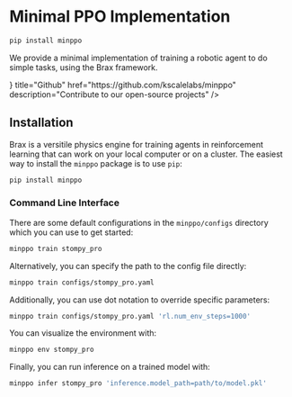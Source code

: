 
# Minimal PPO Implementation

```bash
pip install minppo
```

We provide a minimal implementation of training a robotic agent to do simple tasks, using the Brax framework.

<Cards>
  <Cards.Card
    icon={<FaGithub />}
    title="Github"
    href="https://github.com/kscalelabs/minppo"
    description="Contribute to our open-source projects"
  />
</Cards>

## Installation

Brax is a versitile physics engine for training agents in reinforcement learning that can work on your local computer or on a cluster. The easiest way to install the `minppo` package is to use `pip`:

```bash
pip install minppo
```

### Command Line Interface

There are some default configurations in the `minppo/configs` directory which you can use to get started:

```bash
minppo train stompy_pro
```

Alternatively, you can specify the path to the config file directly:

```bash
minppo train configs/stompy_pro.yaml
```

Additionally, you can use dot notation to override specific parameters:

```bash
minppo train configs/stompy_pro.yaml 'rl.num_env_steps=1000'
```

You can visualize the environment with:

```bash
minppo env stompy_pro
```

Finally, you can run inference on a trained model with:

```bash
minppo infer stompy_pro 'inference.model_path=path/to/model.pkl'
```
